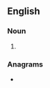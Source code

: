 ==English==

===Noun===
{{head|en|noun form}}

# {{plural of|en|puller}}

===Anagrams===
* {{anagrams|en|a=ellprsu|Pursell|Spruell|spuller}}